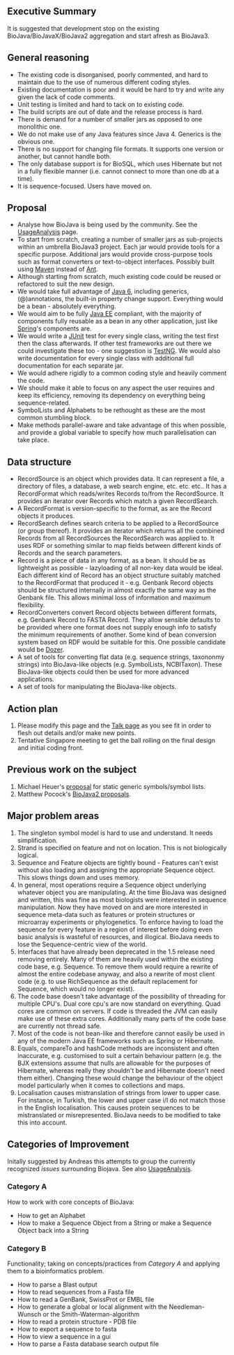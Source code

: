 ==Executive Summary==

It is suggested that development stop on the existing BioJava/BioJavaX/BioJava2 aggregation and start afresh as BioJava3.  

==General reasoning==

* The existing code is disorganised, poorly commented, and hard to maintain due to the use of numerous different coding styles.
* Existing documentation is poor and it would be hard to try and write any given the lack of code comments.
* Unit testing is limited and hard to tack on to existing code.
* The build scripts are out of date and the release process is hard.
* There is demand for a number of smaller jars as opposed to one monolithic one.
* We do not make use of any Java features since Java 4. Generics is the obvious one.
* There is no support for changing file formats. It supports one version or another, but cannot handle both.
* The only database support is for BioSQL, which uses Hibernate but not in a fully flexible manner (i.e. cannot connect to more than one db at a time).
* It is sequence-focused. Users have moved on.

==Proposal==

* Analyse how BioJava is being used by the community. See the [[UsageAnalysis]] page.
* To start from scratch, creating a number of smaller jars as sub-projects within an umbrella BioJava3 project. Each jar would provide tools for a specific purpose. Additional jars would provide cross-purpose tools such as format converters or text-to-object interfaces. Possibly built using [http://maven.apache.org/ Maven] instead of [http://ant.apache.org/ Ant].
* Although starting from scratch, much existing code could be reused or refactored to suit the new design.
* We would take full advantage of [http://java.sun.com/javase/6/ Java 6], including generics, (@)annotations, the built-in property change support. Everything would be a bean - absolutely everything. 
* We would aim to be fully [http://java.sun.com/javaee/ Java EE] compliant, with the majority of components fully reusable as a bean in any other application, just like [http://www.springframework.org/ Spring]'s components are.
* We would write a [http://junit.sourceforge.net/ JUnit] test for every single class, writing the test first then the class afterwards. If other test frameworks are out there we could investigate these too - one suggestion is [http://testng.org/doc/ TestNG]. We would also write documentation for every single class with additional full documentation for each separate jar.
* We would adhere rigidly to a common coding style and heavily comment the code.
* We should make it able to focus on any aspect the user requires and keep its efficiency, removing its dependency on everything being sequence-related.
* SymbolLists and Alphabets to be rethought as these are the most common stumbling block.
* Make methods parallel-aware and take advantage of this when possible, and provide a global variable to specify how much parallelisation can take place.

==Data structure==

* RecordSource is an object which provides data. It can represent a file, a directory of files, a database, a web search engine, etc. etc. etc.. It has a RecordFormat which reads/writes Records to/from the RecordSource. It provides an iterator over Records which match a given RecordSearch. 
* A RecordFormat is version-specific to the format, as are the Record objects it produces. 
* RecordSearch defines search criteria to be applied to a RecordSource (or group thereof). It provides an iterator which returns all the combined Records from all RecordSources the RecordSearch was applied to. It uses RDF or something similar to map fields between different kinds of Records and the search parameters.
* Record is a piece of data in any format, as a bean. It should be as lightweight as possible - lazyloading of all non-key data would be ideal. Each different kind of Record has an object structure suitably matched to the RecordFormat that produced it - e.g. Genbank Record objects should be structured internally in almost exactly the same way as the Genbank file. This allows minimal loss of information and maximum flexibility.
* RecordConverters convert Record objects between different formats, e.g. Genbank Record to FASTA Record. They allow sensible defaults to be provided where one format does not supply enough info to satisfy the minimum requirements of another. Some kind of bean conversion system based on RDF would be suitable for this. One possible candidate would be [http://dozer.sourceforge.net/ Dozer].
* A set of tools for converting flat data (e.g. sequence strings, taxononmy strings) into BioJava-like objects (e.g. SymbolLists, NCBITaxon). These BioJava-like objects could then be used for more advanced applications.
* A set of tools for manipulating the BioJava-like objects.

==Action plan==

# Please modify this page and the [[Talk:BioJava3_Proposal|Talk page]] as you see fit in order to flesh out details and/or make new points.
# Tentative Singapore meeting to get the ball rolling on the final design and initial coding front.

==Previous work on the subject==

#Michael Heuer's [http://www3.shore.net/~heuermh/static-alphabet-generics.tar.gz proposal] for static generic symbols/symbol lists.
#Matthew Pocock's [http://www.derkholm.net/svn/repos/bjv2 BioJava2 proposals].

==Major problem areas==

#The singleton symbol model is hard to use and understand. It needs simplification.
#Strand is specified on feature and not on location. This is not biologically logical.
#Sequence and Feature objects are tightly bound - Features can't exist without also loading and assigning the appropriate Sequence object. This slows things down and uses memory.
#In general, most operations require a Sequence object underlying whatever object you are manipulating. At the time BioJava was designed and written, this was fine as most biologists were interested in sequence manipulation. Now they have moved on and are more interested in sequence meta-data such as features or protein structures or microarray experiments or phylogenetics. To enforce having to load the sequence for every feature in a region of interest before doing even basic analysis is wasteful of resources, and illogical. BioJava needs to lose the Sequence-centric view of the world.
#Interfaces that have already been deprecated in the 1.5 release need removing entirely. Many of them are heavily used within the existing code base, e.g. Sequence. To remove them would require a rewrite of almost the entire codebase anyway, and also a rewrite of most client code (e.g. to use RichSequence as the default replacement for Sequence, which would no longer exist).
#The code base doesn't take advantage of the possibility of threading for multiple CPU's. Dual core cpu's are now standard on everything. Quad cores are common on servers. If code is threaded the JVM can easily make use of these extra cores. Additionally many parts of the code base are currently not thread safe.
#Most of the code is not bean-like and therefore cannot easily be used in any of the modern Java EE frameworks such as Spring or Hibernate.
#Equals, compareTo and hashCode methods are inconsistent and often inaccurate, e.g. customised to suit a certain behaviour pattern (e.g. the BJX extensions assume that nulls are allowable for the purposes of Hibernate, whereas really they shouldn't be and Hibernate doesn't need them either). Changing these would change the behaviour of the object model particularly when it comes to collections and maps.
#Localisation causes mistranslation of strings from lower to upper case. For instance, in Turkish, the lower and upper case i/I do not match those in the English localisation. This causes protein sequences to be mistranslated or misrepresented. BioJava needs to be modified to take this into account.

==Categories of Improvement==

Initally suggested by Andreas this attempts to group the currently recognized ''issues'' surrounding Biojava. See also [[UsageAnalysis]].

===Category A===

How to work with core concepts of BioJava:

* How to get an Alphabet
* How to make a Sequence Object from a String or make a Sequence Object back into a String

===Category B===

Functionality; taking on concepts/practices from ''Category A'' and applying them to a bioinformatics problem.

* How to parse a Blast output
* How to read sequences from a Fasta file
* How to read a GenBank, SwissProt or EMBL file
* How to generate a global or local alignment with the Needleman-Wunsch or the Smith-Waterman-algorithm
* How to read a protein structure - PDB file
* How to export a sequence to fasta
* How to view a sequence in a gui
* How to parse a Fasta database search output file